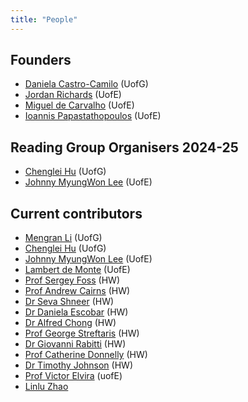 ```yaml
---
title: "People"
---
```


::: {.grid}

::: {.g-col-6}

## Founders
- [Daniela Castro-Camilo](https://www.gla.ac.uk/schools/mathematicsstatistics/staff/danielacastrocamilo/) (UofG)
- [Jordan Richards](https://jbrich95.github.io/) (UofE)
- [Miguel de Carvalho](https://www.maths.ed.ac.uk/~mdecarv/) (UofE)
- [Ioannis Papastathopoulos](https://www.maths.ed.ac.uk/~ipapasta/) (UofE)

:::
  
::: {.g-col-6}

## Reading Group Organisers 2024-25

- [Chenglei Hu](https://www.gla.ac.uk/pgrs/chengleihu/) (UofG)
- [Johnny MyungWon Lee](https://johnnymdoubleu.github.io/) (UofE)


:::
  
:::  

## Current contributors

  - [Mengran Li](https://www.gla.ac.uk/pgrs/mengranli/) (UofG)
  - [Chenglei Hu](https://www.gla.ac.uk/pgrs/chengleihu/) (UofG)
  - [Johnny MyungWon Lee](https://johnnymdoubleu.github.io/) (UofE)
  - [Lambert de Monte](https://www.maths.ed.ac.uk/school-of-mathematics/people/a-z?person=1089) (UofE)
  - [Prof Sergey Foss](https://researchportal.hw.ac.uk/en/persons/sergey-foss) (HW)
  - [Prof Andrew Cairns](https://www.macs.hw.ac.uk/~andrewc/) (HW)
  - [Dr Seva Shneer](https://www.macs.hw.ac.uk/~vs128/) (HW)
  - [Dr Daniela Escobar](https://researchportal.hw.ac.uk/en/persons/debora-daniela-escobar) (HW)
  - [Dr Alfred Chong](https://researchportal.hw.ac.uk/en/persons/alfred-chong) (HW)
  - [Prof George Streftaris](https://www.macs.hw.ac.uk/~georges/) (HW)
  - [Dr Giovanni Rabitti](https://researchportal.hw.ac.uk/en/persons/giovanni-rabitti) (HW)
  - [Prof Catherine Donnelly](http://www.ma.hw.ac.uk/~cd134/) (HW)
  - [Dr Timothy Johnson](https://researchportal.hw.ac.uk/en/persons/timothy-johnson) (HW)
  - [Prof Victor Elvira](https://victorelvira.github.io/) (uofE)
  - [Linlu Zhao](https://www.maths.ed.ac.uk/school-of-mathematics/people/a-z?person=1362)
